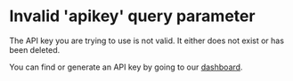# Invalid 'apikey' query parameter

The API key you are trying to use is not valid. It either does not exist or has been deleted. 

You can find or generate an API key by going to our [dashboard](https://dashboard.pimlico.io).